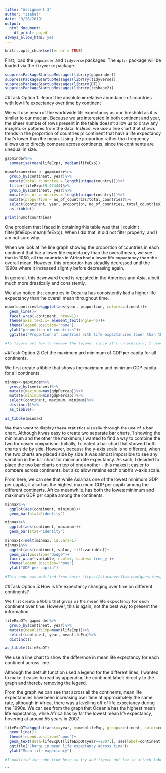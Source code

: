 ```yaml
---
title: "Assignment 3"
author: "Isabel"
date: "9/26/2019"
output:
  html_document:
    df_print: paged
always_allow_html: yes
---
```



```r
knitr::opts_chunk$set(error = TRUE)

```

First, load the `gapminder` and `tidyverse` packages. The `dplyr` package will be loaded via the `tidyverse` package. 

```r
suppressPackageStartupMessages(library(gapminder))
suppressPackageStartupMessages(library(tidyverse))
suppressPackageStartupMessages(library(DT))
suppressPackageStartupMessages(library(reshape2))
```

##Task Option 1: Report the absolute or relative abundance of countries with low life expectancy over time by continent  

We will use mean of the worldwide life expectancy as our threshold as it is similar to our median. Because we are interested in both continent and year, the sheer number of rows present in the table doesn't allow us to draw any insights or patterns from the data. Instead, we use a line chart that shows trends in the proportion of countries pr continent that have a life expectancy that's lower than the mean. Using the proportion rather than frequency allows us to directly compare across continents, since the continents are unequal in size. 

```r

gapminder%>%
  summarise(mean(lifeExp), median(lifeExp))

numofcountries <- gapminder%>%
  group_by(continent, year)%>%
  mutate(total_countries = length(unique(country)))%>%
  filter(lifeExp<59.47444)%>%
  group_by(continent, year)%>%
  mutate(no_of_countries = length(unique(country)))%>%
  mutate(proportion = no_of_countries/total_countries)%>%
  select(continent, year, proportion, no_of_countries, total_countries)%>%
  as_tibble()

print(numofcountries)

```

One problem that I faced in obtaining this table was that I couldn't filter(lifeExp<mean(lifeExp)). When I did that, it did not filter properly, and I am not sure why. 

When we look at the line graph showing the proportion of countries in each continent that has a lower life expectancy than the overall mean, we see that in 1950, all the countries in Africa had a lower life expectancy than the overall mean. However, this proportion has steadily decreased until the 1990s where it increased slightly before decreasing again. 

In general, this downward trend is repeated in the Americas and Asia, albeit much more drastically and consistently. 

We also notice that countries in Oceania has consistently had a higher life expectancy than the overall mean throughout time.

```r

numofcountries%>%ggplot(aes(year, proportion, color=continent))+
  geom_line()+
  facet_wrap(~continent, nrow=1)+
  theme(axis.text.x= element_text(angle=45))+
  theme(legend.position="none")+
  ylab("proportion of countries")+
  ggtitle("Proportion of countries with life expectancies lower than the mean over time")

#To figure out how to remove the legend, since it's unnecessary, I used the code from here: https://stackoverflow.com/questions/35618260/remove-legend-ggplot-2-2

```

##Task Option 2: Get the maximum and minimum of GDP per capita for all continents.

We first create a tibble that shows the maximum and minimum GDP capita for all continents. 

```r

minmax<-gapminder%>%
  group_by(continent)%>%
  mutate(maximum=max(gdpPercap))%>%
  mutate(minimum=min(gdpPercap))%>%
  select(continent, maximum, minimum)%>%
  distinct()%>%
  as_tibble()

as_tibble(minmax)

```

We then want to display these statistics visually through the use of a bar chart. Although it was easy to create two separate bar charts, 1 showing the minimum and the other the maximum, I wanted to find a way to combine the two for easier comparison. Initially, I created a bar chart that showed both charts side by side. However, because the y-axis scale is so different, when the two charts are placed side by side, it was almost impossible to see any variation in the bar chart for minimum life expectancy. As such, I decided to place the two bar charts on top of one another - this makes it easier to compare across continents, but also allow retains each graph's y-axis scale. 

From here, we can see that while Asia has one of the lowest minimum GDP per capita, it also has the highest maximum GDP per capita among the different continents. Africa meanwhile, has both the lowest minimum and maximum GDP per capita among the continents.

```r

minmax%>%
  ggplot(aes(continent, minimum))+
  geom_bar(stat="identity")

minmax%>%
  ggplot(aes(continent, maximum))+
  geom_bar(stat="identity")

minmax1<-melt(minmax, id.vars=1)
minmax1%>%
  ggplot(aes(continent, value, fill=variable))+
  geom_col(position="dodge")+
  facet_wrap(~variable, ncol=1, scales="free_y")+
  theme(legend.position="none")+
  ylab("GDP per capita")

#This code was modified from here: https://stackoverflow.com/questions/54413787/how-to-plot-a-2-y-axis-chart-with-bars-side-by-side-without-re-scaling-the-data/54426831#54426831

```

##Task Option 5: How is life expectancy changing over time on different continents? 

We first create a tibble that gives us the mean life expectancy for each continent over time. However, this is again, not the best way to present the information. 

```r

lifeExpOT<-gapminder%>%
  group_by(continent, year)%>%
  mutate(meanlifeExp=mean(lifeExp))%>%
  select(continent, year, meanlifeExp)%>%
  distinct()

as_tibble(lifeExpOT)

```

We use a line chart to show the difference in mean life expectancy for each continent across time. 

Although the default function used a legend for the different lines, I wanted to make it easier to read by appending the continent labels directly to the graph and thereby removing the legend. 

From the graph we can see that across all the continents, mean life expectancies have been increasing over time at approximately the same rate, although in Africa, there was a levelling off of life expectancy during the 1990s. We can see from the graph that Oceania has the highest mean life expectancy, while Africa has by far the lowest mean life expectancy, hovering at around 55 years in 2007.

```r
lifeExpOT%>%ggplot(aes(x=year, y=meanlifeExp, group=continent, color=continent))+
  geom_line()+
  theme(legend.position="none")+
  geom_text(data=lifeExpOT[lifeExpOT$year==2007,], aes(label=continent), nudge_y=1, nudge_x=0.7,size=3, show.legend = FALSE)+
  ggtitle("Change in mean life expectancy across time")+
  ylab("Mean life expectancy")

#I modified the code from here to try and figure out how to attach labels to the lines instead of using a legend: https://learnr.wordpress.com/2009/04/29/ggplot2-labelling-data-series-and-adding-a-data-table/
```

```

